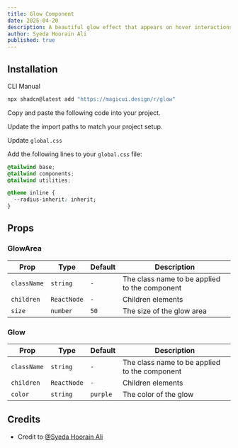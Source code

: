 ```yaml
---
title: Glow Component
date: 2025-04-20
description: A beautiful glow effect that appears on hover interactions
author: Syeda Hoorain Ali
published: true
---
```


<ComponentPreview name="glow-demo" />

## Installation

<Tabs defaultValue="cli">

<TabsList>
  <TabsTrigger value="cli">CLI</TabsTrigger>
  <TabsTrigger value="manual">Manual</TabsTrigger>
</TabsList>
<TabsContent value="cli">

```bash
npx shadcn@latest add "https://magicui.design/r/glow"
```

</TabsContent>

<TabsContent value="manual">

<Steps>

<Step>Copy and paste the following code into your project.</Step>

<ComponentSource name="glow" />

<Step>Update the import paths to match your project setup.</Step>

<Step>Update `global.css`</Step>

Add the following lines to your `global.css` file:

```css title="app/global.css" {5-7}
@tailwind base;
@tailwind components;
@tailwind utilities;

@theme inline {
  --radius-inherit: inherit;
}
```

</Steps>

</TabsContent>

</Tabs>

## Props

### GlowArea

| Prop        | Type        | Default | Description                                   |
| ----------- | ----------- | ------- | --------------------------------------------- |
| `className` | `string`    | `-`     | The class name to be applied to the component |
| `children`  | `ReactNode` | `-`     | Children elements                             |
| `size`      | `number`    | `50`    | The size of the glow area                     |

### Glow

| Prop        | Type        | Default  | Description                                   |
| ----------- | ----------- | -------- | --------------------------------------------- |
| `className` | `string`    | `-`      | The class name to be applied to the component |
| `children`  | `ReactNode` | `-`      | Children elements                             |
| `color`     | `string`    | `purple` | The color of the glow                         |

## Credits

- Credit to [@Syeda Hoorain Ali](https://github.com/syeda-hoorain-ali/)
